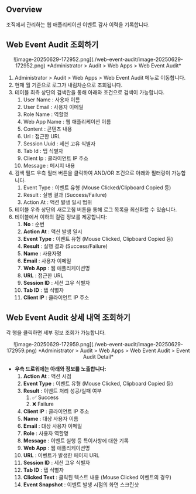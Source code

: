 ## Overview

조직에서 관리하는 웹 애플리케이션 이벤트 감사 이력을 기록합니다.


## Web Event Audit 조회하기

<p align="center">
![image-20250629-172952.png](./web-event-audit/image-20250629-172952.png)
*Administrator &gt; Audit &gt; Web Apps &gt; Web Event Audit*
</p>

1. Administrator &gt; Audit &gt; Web Apps &gt; Web Event Audit 메뉴로 이동합니다.
2. 현재 월 기준으로 로그가 내림차순으로 조회됩니다.
3. 테이블 최측 상단의 검색란을 통해 아래와 조건으로 검색이 가능합니다.
    1. User Name : 사용자 이름
    2. User Email : 사용자 이메일
    3. Role Name : 역할명
    4. Web App Name : 웹 애플리케이션 이름
    5. Content : 콘텐츠 내용
    6. Url : 접근한 URL
    7. Session Uuid : 세션 고유 식별자
    8. Tab Id : 탭 식별자
    9. Client Ip : 클라이언트 IP 주소
    10. Message : 메시지 내용
4. 검색 필드 우측 필터 버튼을 클릭하여 AND/OR 조건으로 아래와 필터링이 가능합니다.
    1. Event Type : 이벤트 유형 (Mouse Clicked/Clipboard Copied 등)
    2. Result : 실행 결과 (Success/Failure)
    3. Action At : 액션 발생 일시 범위
5. 테이블 우측 상단의 새로고침 버튼을 통해 로그 목록을 최신화할 수 있습니다.
6. 테이블에서 이하의 컬럼 정보를 제공합니다:
    1.  **No**  : 순번
    2.  **Action At**  : 액션 발생 일시
    3.  **Event Type**  : 이벤트 유형 (Mouse Clicked, Clipboard Copied 등)
    4.  **Result**  : 실행 결과 (Success/Failure)
    5.  **Name**  : 사용자명
    6.  **Email**  : 사용자 이메일
    7.  **Web App**  : 웹 애플리케이션명
    8.  **URL**  : 접근한 URL
    9.  **Session ID**  : 세션 고유 식별자
    10.  **Tab ID**  : 탭 식별자
    11.  **Client IP**  : 클라이언트 IP 주소

## Web Event Audit 상세 내역 조회하기

각 행을 클릭하면 세부 정보 조회가 가능합니다.
<p align="center">
![image-20250629-172959.png](./web-event-audit/image-20250629-172959.png)
*Administrator &gt; Audit &gt; Web Apps &gt; Web Event Audit &gt; Event Audit Detail*
</p>

*  **우측 드로워에는 아래와 정보를 노출합니다:** 
    1.  **Action At**  : 액션 시점
    2.  **Event Type**  : 이벤트 유형 (Mouse Clicked, Clipboard Copied 등)
    3.  **Result**  : 이벤트 처리 성공/실패 여부
        1. ✅ Success
        2. ❌ Failure
    4.  **Client IP**  : 클라이언트 IP 주소
    5.  **Name**  : 대상 사용자 이름
    6.  **Email**  : 대상 사용자 이메일
    7.  **Role**  : 사용자 역할명
    8.  **Message**  : 이벤트 실행 등 특이사항에 대한 기록
    9.  **Web App**  : 웹 애플리케이션명
    10.  **URL**  : 이벤트가 발생한 페이지 URL
    11.  **Session ID**  : 세션 고유 식별자
    12.  **Tab ID**  : 탭 식별자
    13.  **Clicked Text**  : 클릭된 텍스트 내용 (Mouse Clicked 이벤트의 경우)
    14.  **Event Snapshot**  : 이벤트 발생 시점의 화면 스크린샷
